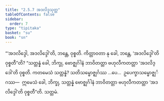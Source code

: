 ```yaml
---
title: "2.5.7 အဒလိဒ္ဒသုတ္တ"
tableOfContents: false
sidebar:
  order: 7
type: "tipitaka"
basket: "su"
book: "sn"
---
```



<DynamicBreadcrumb />

<Division number="228" book="sn" e="ch" v="18" p="312">

<Paragraph number="544" book="sn">
“‘အဒလိဒ္ဒေါ, အဒလိဒ္ဒေါ’တိ, ဘန္တေ, ဝုစ္စတိ. ကိတ္တာဝတာ နု ခေါ, ဘန္တေ, ‘အဒလိဒ္ဒေါ’တိ ဝုစ္စတီ”တိ? “သတ္တန္နံ ခေါ, ဘိက္ခု, ဗောဇ္ဈင်္ဂါနံ ဘာဝိတတ္တာ ဗဟုလီကတတ္တာ ‘အဒလိဒ္ဒေါ’တိ ဝုစ္စတိ. ကတမေသံ သတ္တန္နံ? သတိသမ္ဗောဇ္ဈင်္ဂဿ …ပေ…  ဥပေက္ခာသမ္ဗောဇ္ဈင်္ဂဿ—  ဣမေသံ ခေါ, ဘိက္ခု, သတ္တန္နံ ဗောဇ္ဈင်္ဂါနံ ဘာဝိတတ္တာ ဗဟုလီကတတ္တာ ‘အဒလိဒ္ဒေါ’တိ ဝုစ္စတီ”တိ.

</Paragraph>
</Division>

<Paragraph number="545" type="center" book="sn">
သတ္တမံ.
</Paragraph>